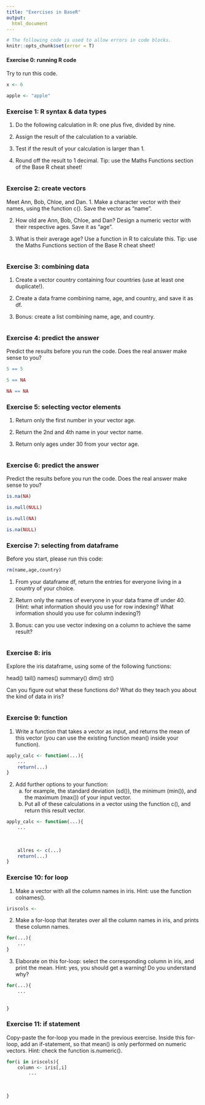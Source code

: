 ```yaml
---
title: "Exercises in BaseR"
output:
  html_document
---
```

```r
# The following code is used to allow errors in code blocks.
knitr::opts_chunk$set(error = T)
```


#### Exercise 0: running R code

Try to run this code.

```r
x <- 6

apple <- "apple"
```


### Exercise 1: R syntax & data types

1. Do the following calculation in R: one plus five, divided by nine.

2. Assign the result of the calculation to a variable.

3. Test if the result of your calculation is larger than 1.

4. Round off the result to 1 decimal. Tip: use the Maths Functions section of the Base R cheat sheet!

```r


```


### Exercise 2: create vectors

Meet Ann, Bob, Chloe, and Dan.
1. Make a character vector with their names, using the function c(). Save the vector as "name".

2. How old are Ann, Bob, Chloe, and Dan? Design a numeric vector with their respective ages. Save it as "age".

3. What is their average age? Use a function in R to calculate this. Tip: use the Maths Functions section of the Base R cheat sheet!

```r


```


### Exercise 3: combining data

1. Create a vector country containing four countries (use at least one duplicate!).

2. Create a data frame combining name, age, and country, and save it as df.

3. Bonus: create a list combining name, age, and country.

```r

```


### Exercise 4: predict the answer

Predict the results before you run the code. Does the real answer make sense to you?

```r
5 == 5

5 == NA

NA == NA
```


### Exercise 5: selecting vector elements

1. Return only the first number in your vector age.

2. Return the 2nd and 4th name in your vector name.

3. Return only ages under 30 from your vector age.

```r

```


### Exercise 6: predict the answer

Predict the results before you run the code. Does the real answer make sense to you?

```r
is.na(NA)

is.null(NULL)

is.null(NA)

is.na(NULL)
```


### Exercise 7: selecting from dataframe

Before you start, please run this code:
```r
rm(name,age,country)
```

1. From your dataframe df, return the entries for everyone living in a country of your choice.

2. Return only the names of everyone in your data frame df under 40. 
   (Hint: what information should you use for row indexing? 
	 What information should you use for column indexing?)
	
3. Bonus: can you use vector indexing on a column to achieve the same result?
	
```r

```


### Exercise 8: iris

Explore the iris dataframe, using some of the following functions: 

head()
tail()
names()
summary()
dim()
str()

Can you figure out what these functions do? What do they teach you about the kind of data in iris?

```r

```


### Exercise 9: function

1. Write a function that takes a vector as input, and returns the mean of this vector (you can use the existing function mean() inside your function).

```r
apply_calc <- function(...){
    ...
    return(...)
}
```

2. Add further options to your function: 
   a. for example, the standard deviation (sd()), the minimum (min()), and the maximum (max()) of your input vector. 
   b. Put all of these calculations in a vector using the function c(), and return this result vector.


```r
apply_calc <- function(...){
    ...
     
     
     
    allres <- c(...)
    return(...)
}

```


### Exercise 10: for loop

1. Make a vector with all the column names in iris. 
   Hint: use the function colnames().

```r
iriscols <- 
```

2. Make a for-loop that iterates over all the column names in iris, and prints these column names.

```r
for(...){
    ...
}
```

3. Elaborate on this for-loop: select the corresponding column in iris, and print the mean. Hint: yes, you should get a warning! Do you understand why?

```r
for(...){
    ...
    
     
}
```



### Exercise 11: if statement

Copy-paste the for-loop you made in the previous exercise. Inside this for-loop, add an if-statement, so that mean() is only performed on numeric vectors. Hint: check the function is.numeric().

```r
for(i in iriscols){
    column <- iris[,i]
		...
         
         
     
}
```

